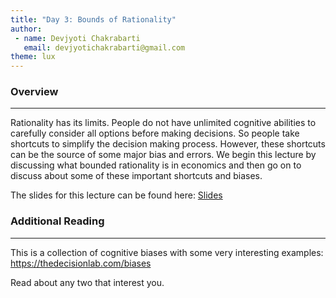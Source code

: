 ```yaml
---
title: "Day 3: Bounds of Rationality" 
author:    
 - name: Devjyoti Chakrabarti     
   email: devjyotichakrabarti@gmail.com 
theme: lux       
---
```


### Overview

------------------------------------------------------------------------

Rationality has its limits. People do not have unlimited cognitive abilities to carefully consider all options before making decisions. So people take shortcuts to simplify the decision making process. However, these shortcuts can be the source of some major bias and errors. We begin this lecture by discussing what bounded rationality is in economics and then go on to discuss about some of these important shortcuts and biases.

The slides for this lecture can be found here: [Slides](bounds_of_rationality.qmd)

### Additional Reading

------------------------------------------------------------------------

This is a collection of cognitive biases with some very interesting examples: <https://thedecisionlab.com/biases>

Read about any two that interest you.
